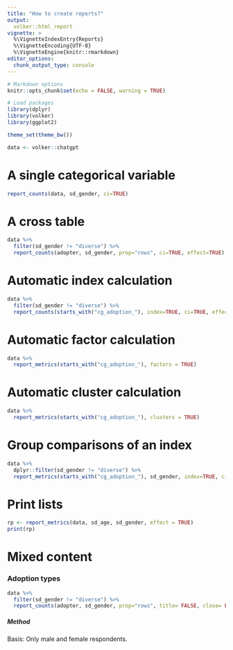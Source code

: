 ```yaml
---
title: "How to create reports?"
output: 
  volker::html_report
vignette: >
  %\VignetteIndexEntry{Reports}
  %\VignetteEncoding{UTF-8}
  %\VignetteEngine{knitr::rmarkdown}
editor_options: 
  chunk_output_type: console
---
```


```r

# Markdown options
knitr::opts_chunk$set(echo = FALSE, warning = TRUE)

# Load packages
library(dplyr)
library(volker)
library(ggplot2)

theme_set(theme_bw())

data <- volker::chatgpt

```


# A single categorical variable

```r
report_counts(data, sd_gender, ci=TRUE)
```

# A cross table

```r
data %>% 
  filter(sd_gender != "diverse") %>% 
  report_counts(adopter, sd_gender, prop="rows", ci=TRUE, effect=TRUE)
```

# Automatic index calculation
```r

data %>% 
  filter(sd_gender != "diverse") %>% 
  report_counts(starts_with("cg_adoption_"), index=TRUE, ci=TRUE, effect=TRUE)

```

# Automatic factor calculation 
```r
data %>%  
  report_metrics(starts_with("cg_adoption_"), factors = TRUE)
```

# Automatic cluster calculation 
```r
data %>%  
  report_metrics(starts_with("cg_adoption_"), clusters = TRUE)
```

# Group comparisons of an index
```r
data %>% 
  dplyr::filter(sd_gender != "diverse") %>% 
  report_metrics(starts_with("cg_adoption_"), sd_gender, index=TRUE, ci=TRUE, effect=TRUE)

```

# Print lists
```r
rp <- report_metrics(data, sd_age, sd_gender, effect = TRUE)
print(rp)

```


# Mixed content

### Adoption types

```r
data %>% 
  filter(sd_gender != "diverse") %>% 
  report_counts(adopter, sd_gender, prop="rows", title= FALSE, close= FALSE)
```


##### Method
Basis: Only male and female respondents.

#### {-}

